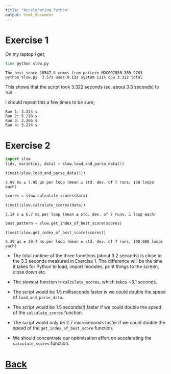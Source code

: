```yaml
---
title: "Accelerating Python"
output: html_document
---
```


# Exercise 1

On my laptop I get;

```bash
time python slow.py
```

```
The best score 18547.0 comes from pattern MDC007850.389_9763
python slow.py  3.57s user 0.13s system 111% cpu 3.322 total
```

This shows that the script took 3.322 seconds (so, about 3.3 seconds) to run.

I should repeat this a few times to be sure;

```
Run 1: 3.334 s
Run 2: 3.218 s
Run 3: 3.266 s
Run 4: 3.274 s
```

# Exercise 2

```python
import slow
(ids, varieties, data) = slow.load_and_parse_data(5)
```

```python
timeit(slow.load_and_parse_data(5))
```

```
3.09 ms ± 7.95 µs per loop (mean ± std. dev. of 7 runs, 100 loops each)
```

```python
scores = slow.calculate_scores(data)
```

```python
timeit(slow.calculate_scores(data))
```

```
3.14 s ± 6.7 ms per loop (mean ± std. dev. of 7 runs, 1 loop each)
```

```python
best_pattern = slow.get_index_of_best_score(scores)
```

```python
timeit(slow.get_index_of_best_score(scores))
```

```
5.39 µs ± 29.7 ns per loop (mean ± std. dev. of 7 runs, 100,000 loops each)
```

* The total runtime of the three functions (about 3.2 seconds) is close to
the 3.3 seconds measured in Exercise 1. The difference will be the time
it takes for Python to load, import modules, print things to the screen,
close down etc.

* The slowest function is `calculate_scores`, which takes ~3.1 seconds.

* The script would be 1.5 milliseconds faster is we could double the speed
  of `load_and_parse_data`.

* The script would be 1.5 seconds(!) faster if we could double the
  speed of the `calculate_scores` function.

* The script would only be 2.7 microseconds faster if we could double
  the speed of the `get_index_of_best_score` function.

* We should concentrate our optimisation effort on accelerating
  the `calculate_scores` function.

# [Back](timing.html)
